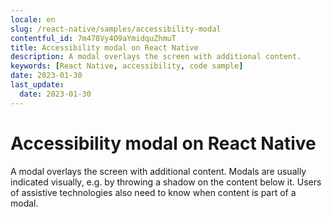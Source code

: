 ```yaml
---
locale: en
slug: /react-native/samples/accessibility-modal
contentful_id: 7m478Vy4O9aYmidquZhmuT
title: Accessibility modal on React Native
description: A modal overlays the screen with additional content.
keywords: [React Native, accessibility, code sample]
date: 2023-01-30
last_update:
  date: 2023-01-30
---
```


# Accessibility modal on React Native

A modal overlays the screen with additional content. Modals are usually indicated visually, e.g. by throwing a shadow on the content below it. Users of assistive technologies also need to know when content is part of a modal.

<CodeSample id="accessibility-modal" platform="react-native" locale="en"/>
